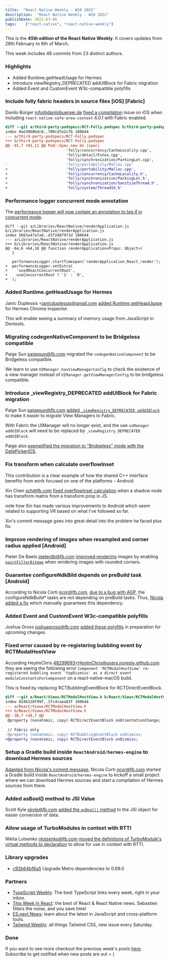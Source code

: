 ```yaml
---
title:  "React Native Weekly - W10 2022"
description:  "React Native Weekly - W10 2022"
publishDate: 2022-03-06
tags:    ["react-native", "react-native-weekly"]
---
```

This is the **45th edition of the React Native Weekly**. It covers updates from 28th February to 6th of March.

This week includes 48 commits from 23 distinct authors.


### Highlights

- Added Runtime.getHeadUsage for Hermes 
- Introduce viewRegistry_DEPRECATED addUIBlock for Fabric migration
- Added Event and CustomEvent W3c-compatible polyfills


### Include folly fabric headers in source files [iOS] [Fabric]

Danilo Bürger info@danilobuerger.de [fixed a compilation](https://github.com/facebook/react-native/commit/56dda14c465) issue on iOS when including `react-native-safe-area-context` 4.0.1 with Fabric enabled.  
```diff
diff --git a/third-party-podspecs/RCT-Folly.podspec b/third-party-podspecs/RCT-Folly.podspec
index 0ae3060bdc8..700cd7e2cfb 100644
--- a/third-party-podspecs/RCT-Folly.podspec
+++ b/third-party-podspecs/RCT-Folly.podspec
@@ -91,7 +91,11 @@ Pod::Spec.new do |spec|
                           'folly/concurrency/CacheLocality.cpp',
                           'folly/detail/Futex.cpp',
                           'folly/synchronization/ParkingLot.cpp',
-                          'folly/portability/Malloc.cpp'
+                          'folly/portability/Malloc.cpp',
+                          'folly/concurrency/CacheLocality.h',
+                          'folly/synchronization/ParkingLot.h',
+                          'folly/synchronization/SanitizeThread.h',
+                          'folly/system/ThreadId.h'
```


### Performance logger concurrent mode annotation

The [performance logger will now contain an annotation to tag if in concurrent mode](https://github.com/facebook/react-native/commit/9d1400a1efe).

```
diff --git a/Libraries/ReactNative/renderApplication.js b/Libraries/ReactNative/renderApplication.js
index 5663a47a7ad..d3f2d87971d 100644
--- a/Libraries/ReactNative/renderApplication.js
+++ b/Libraries/ReactNative/renderApplication.js
@@ -64,6 +64,10 @@ function renderApplication<Props: Object>(
   }
 
   performanceLogger.startTimespan('renderApplication_React_render');
+  performanceLogger.setExtra(
+    'usedReactConcurrentRoot',
+    useConcurrentRoot ? '1' : '0',
+  );
```


### Added Runtime.getHeadUsage for Hermes 

Janic Duplessis <janicduplessis@gmail.com [added Runtime.getHeapUsage](https://github.com/facebook/react-native/commit/cff9590864c) for Hermes Chrome inspector.

This will enable seeing a summary of memory usage from JavaScript in Devtools.


### Migrating codegenNativeComponent to be Bridgeless compatible

Paige Sun paigesun@fb.com migrated the `codegenNativeComponent` to be Bridgeless compatible.

We learn to use `UIManager.hasViewManagerConfig` to check the existence of a view manager instead of `UIManager.getViewManagerConfig` to be bridgeless compatible.



### Introduce _viewRegistry_DEPRECATED addUIBlock for Fabric migration

Paige Sun paigesun@fb.com [added `_viewRegistry_DEPRECATED addUIBlock`](https://github.com/facebook/react-native/commit/2c268d7fe65) to make it easier to migrate View Managers to Fabric. 

With Fabric the UIManager will no longer exist, and the use `uiManager addUIBlock` will need to be replaced by `_viewRegistry_DEPRECATED addUIBlock`.

Paige also [exemplified the migration to "Bridgeless" mode with the DatePickerIOS](https://github.com/facebook/react-native/commit/260c5fab9ff).


### Fix transform when calculate overflowInset

This contribution is a clear example of how the shared C++ interface benefits from work focused on one of the platforms - Android.

Xin Chen xch@fb.com [fixed overflowInset calculation](https://github.com/facebook/react-native/commit/0975e96d535) when a shadow node has transform matrix from a transform prop in JS.

note how Xin has made various improvements to Android which seem related to supporting VR based on what I've followed so far. 

Xin's commit message goes into great detail into the problem he faced plus fix.


### Improve rendering of images when resampled and corner radius applied [Android]

Pieter De Baets pieterdb@fb.com [improved rendering](https://github.com/facebook/react-native/commit/f743bed6575) images by enabling [`paintFilterBitmap`](https://developer.android.com/reference/android/graphics/Paint#FILTER_BITMAP_FLAG) when rendering images with rounded corners.


### Guarantee configureNdkBild depends on preBuild task [Android]

According to Nicola Corti ncor@fb.com, [due to a bug with AGP](https://issuetracker.google.com/issues/207403732), the configureNdkBuild* tasks are not depending on preBuild tasks. Thus, [Nicola added a fix](https://github.com/facebook/react-native/commit/2fdbf6a10fe) which manually guarantees this dependency.



### Added Event and CustomEvent W3c-compatible polyfills 

Joshua Gross joshuagross@fb.com [added these polyfills](https://github.com/facebook/react-native/commit/6abbef1200a) in preparation for upcoming changes.



### Fixed error caused by re-registering bubbling event by RCTModalHostView  

According HeyImChris 48299693+HeyImChris@users.noreply.github.com they are seeing the following error `Component 'RCTModalHostView' re-registered bubbling event 'topDismiss' as a direct event moduleConstantsForComponent` on a react-native-macOS build.

This is fixed by replacing RCTBubblingEventBlock for RCTDirectEventBlock.

```diff
diff --git a/React/Views/RCTModalHostView.h b/React/Views/RCTModalHostView.h
index 0246328f99f..2fcdcaea83f 100644
--- a/React/Views/RCTModalHostView.h
+++ b/React/Views/RCTModalHostView.h
@@ -38,7 +38,7 @@
 @property (nonatomic, copy) RCTDirectEventBlock onOrientationChange;
 
 // Fabric only
-@property (nonatomic, copy) RCTBubblingEventBlock onDismiss;
+@property (nonatomic, copy) RCTDirectEventBlock onDismiss;
```


### Setup a Gradle build inside `ReactAndroid/hermes-engine` to download Hermes sources

[Adapted from Nicola's commit message](https://github.com/facebook/react-native/commit/191fc0f7cca), Nicola Corti ncor@fb.com started a Gradle build inside `ReactAndroid/hermes-engine` to kickoff a small project where we can download Hermes sources and start a compilation of Hermes sources from there.


### Added asBool() method to JSI Value

Scott Kyle skyle@fb.com [added the `asBool()` method](https://github.com/facebook/react-native/commit/603620b7394) to the JSI object for easier conversion of data.


### Allow usage of TurboModules in context with RTTI

Nikita Lutsenko nlutsenko@fb.com [moved the definitions of TurboModule's virtual methods to declaration](https://github.com/facebook/react-native/commit/1f877296973) to allow for use in context with RTTI.


### Library upgrades

- [c92b64b16a5](https://github.com/facebook/react-native/commit/c92b64b16a5) Upgrade Metro dependencies to 0.69.0


### Partners

- [TypeScript Weekly](https://www.typescript-weekly.com/): The best TypeScript links every week, right in your inbox.
- [This Week In React](https://www.getrevue.co/profile/thisweekinreact): the best of React & React Native news. Sebastien filters the noise, and you save time!
- [ES.next News](http://esnextnews.com): learn about the latest in JavaScript and cross-platform tools.
- [Tailwind Weekly](https://tailwindweekly.com): all things Tailwind CSS, new issue every Saturday.


### Done

If you want to see more checkout the previous week's posts [here](/tags/react-native). Subscribe to get notified when new posts are out = )
